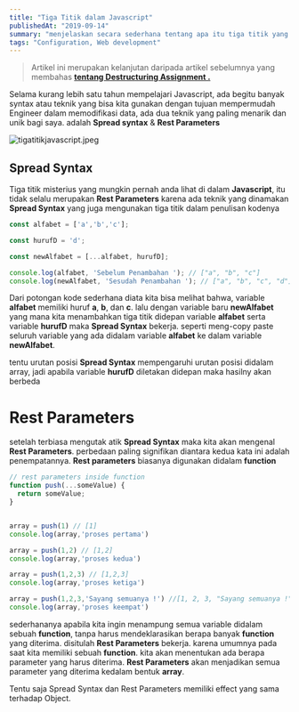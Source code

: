 ```yaml
---
title: "Tiga Titik dalam Javascript"
publishedAt: "2019-09-14"
summary: "menjelaskan secara sederhana tentang apa itu tiga titik yang sering kita temui dalam javascript"
tags: "Configuration, Web development"
---
```


> Artikel ini merupakan kelanjutan daripada artikel sebelumnya yang membahas **[tentang Destructuring Assignment .](/mari-kita-bahas-javascript-destructuring)**

Selama kurang lebih satu tahun mempelajari Javascript, ada begitu banyak syntax atau teknik yang bisa kita gunakan dengan tujuan mempermudah Engineer dalam memodifikasi data, ada dua teknik yang paling menarik dan unik bagi saya. adalah **Spread syntax** & **Rest Parameters**

![tigatitikjavascript.jpeg](https://media.graphassets.com/output=format:jpg/xZmPwnwRWalYZp1w0DxQ)

## Spread Syntax
Tiga titik misterius yang mungkin pernah anda lihat di dalam **Javascript**, itu tidak selalu merupakan **Rest Parameters** karena ada teknik yang dinamakan **Spread Syntax** yang juga mengunakan tiga titik dalam penulisan kodenya

```js
const alfabet = ['a','b','c'];

const hurufD = 'd';

const newAlfabet = [...alfabet, hurufD];

console.log(alfabet, 'Sebelum Penambahan '); // ["a", "b", "c"]
console.log(newAlfabet, 'Sesudah Penambahan '); // ["a", "b", "c", "d"]
```

Dari potongan kode sederhana diata kita bisa melihat bahwa, variable **alfabet** memiliki huruf **a**, **b**, dan **c**. lalu dengan variable baru **newAlfabet** yang mana kita menambahkan tiga titik didepan variable **alfabet** serta variable **hurufD** maka **Spread Syntax** bekerja. seperti meng-copy paste seluruh variable yang ada didalam variable **alfabet** ke dalam variable **newAlfabet**.

tentu urutan posisi **Spread Syntax** mempengaruhi urutan posisi didalam array, jadi apabila variable **hurufD** diletakan didepan maka hasilny akan berbeda

# Rest Parameters
setelah terbiasa mengutak atik **Spread Syntax** maka kita akan mengenal **Rest Parameters**. perbedaan paling signifikan diantara kedua kata ini adalah penempatannya. **Rest parameters** biasanya digunakan didalam **function**

```js
// rest parameters inside function
function push(...someValue) {
  return someValue; 
}


array = push(1) // [1]
console.log(array,'proses pertama')

array = push(1,2) // [1,2] 
console.log(array,'proses kedua')

array = push(1,2,3) // [1,2,3]
console.log(array,'proses ketiga')

array = push(1,2,3,'Sayang semuanya !') //[1, 2, 3, "Sayang semuanya !"]
console.log(array,'proses keempat')
```

sederhananya apabila kita ingin menampung semua variable didalam sebuah **function**, tanpa harus mendeklarasikan berapa banyak **function** yang diterima. disitulah **Rest Parameters** bekerja. karena umumnya pada saat kita memiliki sebuah **function**. kita akan menentukan ada berapa parameter yang harus diterima. **Rest Parameters** akan menjadikan semua parameter yang diterima kedalam bentuk **array**.

Tentu saja Spread Syntax dan Rest Parameters memiliki effect yang sama terhadap Object.
